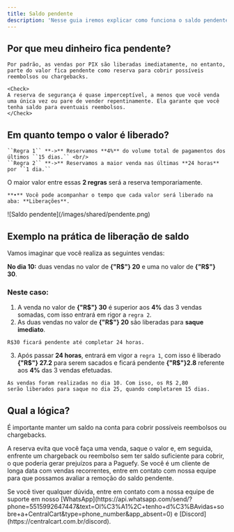 ```yaml
---
title: Saldo pendente
description: 'Nesse guia iremos explicar como funciona o saldo pendente.'
---
```


## Por que meu dinheiro fica pendente?
    Por padrão, as vendas por PIX são liberadas imediatamente, no entanto, parte do valor fica pendente como reserva para cobrir possíveis reembolsos ou chargebacks.

    <Check> 
    A reserva de segurança é quase imperceptível, a menos que você venda uma única vez ou pare de vender repentinamente. Ela garante que você tenha saldo para eventuais reembolsos.
    </Check>

## **Em quanto tempo o valor é liberado?** 
    ``Regra 1`` **->** Reservamos **4%** do volume total de pagamentos dos últimos ``15 dias.`` <br/>
    ``Regra 2`` **->** Reservamos a maior venda nas últimas **24 horas** por ``1 dia.``
    
   <Icon icon="arrow-right" iconType="solid" /> O maior valor entre essas **2 regras** será a reserva temporariamente. 

    **•** Você pode acompanhar o tempo que cada valor será liberado na aba: **Liberações**.

<Frame>
  ![Saldo pendente](/images/shared/pendente.png)
</Frame>
    
## Exemplo na prática de liberação de saldo  
Vamos imaginar que você realiza as seguintes vendas:

**No dia 10:** duas vendas no valor de **{"R$"} 20** e uma no valor de **{"R$"} 30**.<br/>

### Neste caso:

1. A venda no valor de **{"R$"} 30** é superior aos **4%** das 3 vendas somadas, com isso entrará em rigor a ``regra 2``.
2. As duas vendas no valor de **{"R$"} 20** são liberadas para **saque imediato**.

```
R$30 ficará pendente até completar 24 horas.
```


3. Após passar **24 horas**, entrará em vigor a ``regra 1``, com isso é  liberado **{"R$"} 27.2** para serem sacados e ficará pendente **{"R$"}2.8** referente aos **4%** das 3 vendas efetuadas.

```
As vendas foram realizadas no dia 10. Com isso, os R$ 2,80 
serão liberados para saque no dia 25, quando completarem 15 dias.
```


## **Qual a lógica?** 
É importante manter um saldo na conta para cobrir possíveis reembolsos ou chargebacks.

A reserva evita que você faça uma venda, saque o valor e, em seguida, enfrente um chargeback ou reembolso sem ter saldo suficiente para cobrir, o que poderia gerar prejuízos para a Paguefy.
<Note>
Se você é um cliente de longa data com vendas recorrentes, entre em contato com nossa equipe para que possamos avaliar a remoção do saldo pendente.
</Note>

  
<Check>
Se você tiver qualquer dúvida, entre em contato com a nossa equipe de suporte
em nosso [WhatsApp](https://api.whatsapp.com/send/?phone=5515992647447&text=Ol%C3%A1%2C+tenho+d%C3%BAvidas+sobre+a+CentralCart&type=phone_number&app_absent=0) 
e [Discord](https://centralcart.com.br/discord).
</Check>

